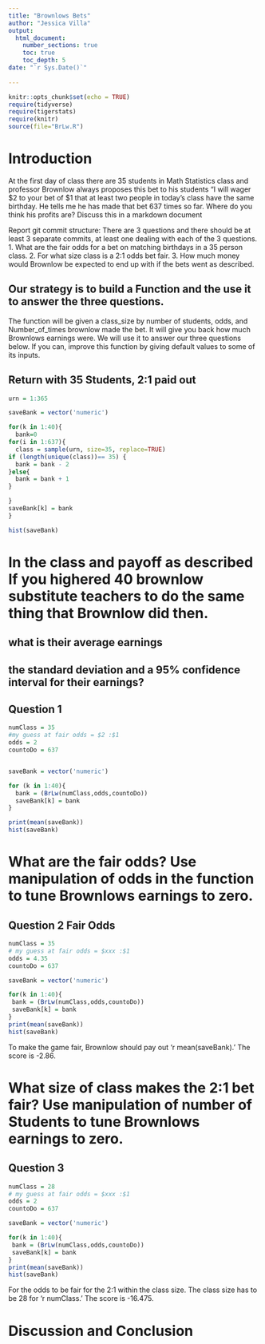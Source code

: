 ```yaml
---
title: "Brownlows Bets"
author: "Jessica Villa"
output: 
  html_document:
    number_sections: true
    toc: true
    toc_depth: 5
date: "`r Sys.Date()`"    
    
---
```

```r
knitr::opts_chunk$set(echo = TRUE)
require(tidyverse)
require(tigerstats)
require(knitr)
source(file="BrLw.R")
```


<!-- We recommend you use git branches -- create a separate branch for each major section i.e. Introduction, Methods, Results, Inferential Results, and Discussion and Conclusions - leave the YAML block untouched until the final merge where you put in your own name !-->

# Introduction

<!--In this section you explain what you are trying to show.  Where did the data come from?  What is the research or other question you are trying to answer?!-->

 At the first day of class there are 35 students in Math Statistics class and professor Brownlow always proposes this bet to his students "I will wager $2 to your bet of $1 that at least two people in today's class have  the same birthday.  He tells me he has made that bet 637 times so far. Where do you think his profits are? Discuss this in a markdown document
 
Report git commit structure:
There are 3 questions and there should be at least 3 separate commits, at least one dealing with each of the 3 questions.
1. What are the fair odds for a bet on matching birthdays in a 35 person class.
2. For what size class is a 2:1 odds bet fair.
3. How much money would Brownlow be expected to end up with if the bets went as described.

## Our strategy is to build a Function and the use it to answer the three questions. 

The function will be given a class_size by number of students, odds, and Number_of_times brownlow made the bet.  It will give you back how much Brownlows earnings were. We will use it to answer our three questions below. If you can, improve this function by giving default values to some of its inputs. 

## Return with 35 Students, 2:1 paid out

```r
urn = 1:365

saveBank = vector('numeric')

for(k in 1:40){
  bank=0
for(i in 1:637){
  class = sample(urn, size=35, replace=TRUE)
if (length(unique(class))== 35) {
  bank = bank - 2
}else{
  bank = bank + 1
}

}
saveBank[k] = bank
}

hist(saveBank)
```

# In the class and payoff as described  If you highered 40 brownlow substitute teachers to do the same thing that Brownlow did then.
## what is their average earnings
## the standard deviation and a 95% confidence interval for their earnings?

## Question 1  

```r
numClass = 35 
#my guess at fair odds = $2 :$1
odds = 2
countoDo = 637 


saveBank = vector('numeric')

for (k in 1:40){
  bank = (BrLw(numClass,odds,countoDo))
  saveBank[k] = bank
}

print(mean(saveBank))
hist(saveBank)

```


  
<!--Explain and display your method of coming up with a 95% confidence interval of  professor Brownlows winnings (or losings)-->


# What are the fair odds? Use manipulation of odds in the function to tune Brownlows earnings to zero. 

## Question 2 Fair Odds

```r
numClass = 35
# my guess at fair odds = $xxx :$1
odds = 4.35
countoDo = 637

saveBank = vector('numeric')

for(k in 1:40){ 
 bank = (BrLw(numClass,odds,countoDo))  
 saveBank[k] = bank
}
print(mean(saveBank))
hist(saveBank)
```

To make the game fair, Brownlow should pay out 'r mean(saveBank).' The score is -2.86. 

<!--Decide on your methods:  In this section explain the approach you will take to attack the issue --- how will you decide on a likely estimate of professor Brownlow's earnings or losses after 637 bets. Also explain how you construct a 95% confidence interval about your estimate of his winnings !-->




# What size of class makes the 2:1 bet fair?  Use manipulation of number of Students to tune Brownlows earnings to zero.

## Question 3



<!--Explain and display the results of your method of coming up with the estimate of professor Brownlows betting profits!-->


```r
numClass = 28
# my guess at fair odds = $xxx :$1
odds = 2
countoDo = 637

saveBank = vector('numeric')

for(k in 1:40){ 
 bank = (BrLw(numClass,odds,countoDo))  
 saveBank[k] = bank
}
print(mean(saveBank))
hist(saveBank)
```

For the odds to be fair for the 2:1 within the class size. The class size has to be 28 for 'r numClass.' The score is -16.475. 



# Discussion and Conclusion

<!--Discussion and conclusion here.  If professor Brownlow is consistantly making or losing money how could he change his payout so that his profits center on zero?  Also discuss what size his class should be in order to have his current scheme balance at zero profit.!-->

